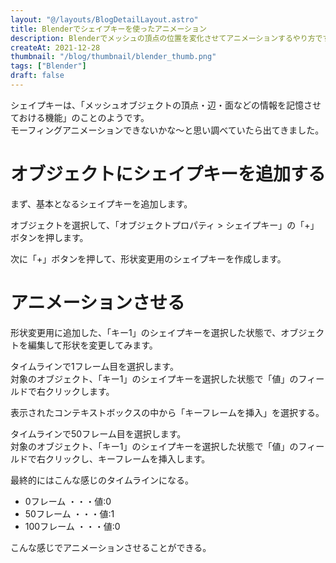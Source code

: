 ```yaml
---
layout: "@/layouts/BlogDetailLayout.astro"
title: Blenderでシェイプキーを使ったアニメーション
description: Blenderでメッシュの頂点の位置を変化させてアニメーションするやり方です。
createAt: 2021-12-28
thumbnail: "/blog/thumbnail/blender_thumb.png"
tags: ["Blender"]
draft: false
---
```



シェイプキーは、「メッシュオブジェクトの頂点・辺・面などの情報を記憶させておける機能」のことのようです。  
モーフィングアニメーションできないかな〜と思い調べていたら出てきました。

# オブジェクトにシェイプキーを追加する

まず、基本となるシェイプキーを追加します。

オブジェクトを選択して、「オブジェクトプロパティ > シェイプキー」の「+」ボタンを押します。

<CommonImg
  src="blog/images/20211228/01.png"
  alt="シェイプキーを追加"
  client:only="react"
/>

次に「+」ボタンを押して、形状変更用のシェイプキーを作成します。

<CommonImg
  src="blog/images/20211228/02.png"
  alt="シェイプキーを追加"
  client:only="react"
/>

# アニメーションさせる

形状変更用に追加した、「キー1」のシェイプキーを選択した状態で、オブジェクトを編集して形状を変更してみます。

<CommonImg
  src="blog/images/20211228/03.png"
  alt="アニメーションさせる"
  client:only="react"
/>

タイムラインで1フレーム目を選択します。  
対象のオブジェクト、「キー1」のシェイプキーを選択した状態で「値」のフィールドで右クリックします。

<CommonImg
  src="blog/images/20211228/04.png"
  alt="アニメーションさせる"
  client:only="react"
/>

表示されたコンテキストボックスの中から「キーフレームを挿入」を選択する。

<CommonImg
  src="blog/images/20211228/05.png"
  alt="アニメーションさせる"
  client:only="react"
/>

タイムラインで50フレーム目を選択します。  
対象のオブジェクト、「キー1」のシェイプキーを選択した状態で「値」のフィールドで右クリックし、キーフレームを挿入します。

<CommonImg
  src="blog/images/20211228/06.png"
  alt="アニメーションさせる"
  client:only="react"
/>

最終的にはこんな感じのタイムラインになる。

- 0フレーム ・・・値:0
- 50フレーム ・・・値:1
- 100フレーム ・・・値:0
  <CommonImg
    src="blog/images/20211228/07.png"
    alt="アニメーションさせる"
    client:only="react"
  />

こんな感じでアニメーションさせることができる。

<CommonImg
  src="blog/images/20211228/08.gif"
  alt="アニメーションさせる"
  client:only="react"
/>

